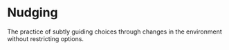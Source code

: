 # Nudging

The practice of subtly guiding choices through changes in the environment without restricting options.